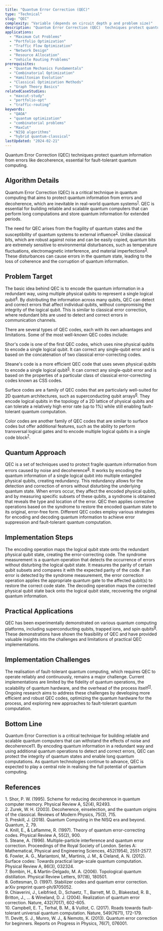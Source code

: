 ```yaml
---
title: "Quantum Error Correction (QEC)"
type: "Technical"
slug: "QEC"
complexity: "Variable (depends on circuit depth p and problem size)"
description: "Quantum Error Correction (QEC)  techniques protect quantum information from errors like decoherence, essential for fault-tolerant quantum computing."
applications:
  - "Maximum Cut Problems"
  - "Portfolio Optimization"
  - "Traffic Flow Optimization"
  - "Network Design"
  - "Resource Allocation"
  - "Vehicle Routing Problems"
prerequisites:
  - "Quantum Mechanics Fundamentals"
  - "Combinatorial Optimization"
  - "Hamiltonian Evolution"
  - "Classical Optimization Methods"
  - "Graph Theory Basics"
relatedCaseStudies:
  - "maxcut-study"
  - "portfolio-opt"
  - "traffic-routing"
keywords:
  - "QAOA"
  - "quantum optimization"
  - "combinatorial problems"
  - "MaxCut"
  - "NISQ algorithms"
  - "hybrid quantum-classical"
lastUpdated: "2024-02-21"
---
```


Quantum Error Correction (QEC)  techniques protect quantum information from errors like decoherence, essential for fault-tolerant quantum computing.

## Algorithm Details

Quantum Error Correction (QEC) is a critical technique in quantum computing that aims to protect quantum information from errors and decoherence, which are inevitable in real-world quantum systems<sup><a href="#ref-1">1</a></sup>. QEC is essential for building reliable and scalable quantum computers that can perform long computations and store quantum information for extended periods.

The need for QEC arises from the fragility of quantum states and the susceptibility of quantum systems to external influence<sup><a href="#ref-2">2</a></sup>. Unlike classical bits, which are robust against noise and can be easily copied, quantum bits are extremely sensitive to environmental disturbances, such as temperature fluctuations, electromagnetic interference, and material imperfections<sup><a href="#ref-3">3</a></sup>. These disturbances can cause errors in the quantum state, leading to the loss of coherence and the corruption of quantum information.

## Problem Target

The basic idea behind QEC is to encode the quantum information in a redundant way, using multiple physical qubits to represent a single logical qubit<sup><a href="#ref-4">4</a></sup>. By distributing the information across many qubits, QEC can detect and correct errors that affect individual qubits, without compromising the integrity of the logical qubit. This is similar to classical error correction, where redundant bits are used to detect and correct errors in communication channels.

There are several types of QEC codes, each with its own advantages and limitations. Some of the most well-known QEC codes include:

Shor's code is one of the first QEC codes, which uses nine physical qubits to encode a single logical qubit. It can correct any single-qubit error and is based on the concatenation of two classical error-correcting codes.

Steane's code is a more efficient QEC code that uses seven physical qubits to encode a single logical qubit<sup><a href="#ref-5">5</a></sup>. It can correct any single-qubit error and is based on the properties of a particular class of classical error-correcting codes known as CSS codes.

Surface codes are a family of QEC codes that are particularly well-suited for 2D quantum architectures, such as superconducting qubit arrays<sup><a href="#ref-6">6</a></sup>. They encode logical qubits in the topology of a 2D lattice of physical qubits and can tolerate a relatively high error rate (up to 1%) while still enabling fault-tolerant quantum computation.

Color codes are another family of QEC codes that are similar to surface codes but offer additional features, such as the ability to perform transversal logical gates and to encode multiple logical qubits in a single code block<sup><a href="#ref-7">7</a></sup>.

## Quantum Approach

QEC is a set of techniques used to protect fragile quantum information from errors caused by noise and decoherence<sup><a href="#ref-8">8</a></sup>. It works by encoding the quantum information of a single logical qubit into multiple entangled physical qubits, creating redundancy. This redundancy allows for the detection and correction of errors without disturbing the underlying quantum state. When errors occur, they affect the encoded physical qubits, and by measuring specific subsets of these qubits, a syndrome is obtained that reveals the type and location of the error. QEC then applies corrective operations based on the syndrome to restore the encoded quantum state to its original, error-free form. Different QEC codes employ various strategies for encoding and decoding quantum information to achieve error suppression and fault-tolerant quantum computation.

## Implementation Steps

<Steps>
  <Step title="Encoding">
    The encoding operation maps the logical qubit state onto the redundant physical qubit state, creating the error-correcting code.
  </Step>
  <Step title="Syndrome measurement">
    The syndrome measurement is a quantum operation that detects the occurrence of errors without disturbing the logical qubit state. It measures the parity of certain qubit subsets and compares it with the expected parity of the code.
  </Step>
  <Step title="Error correction">
    If an error is detected by the syndrome measurement, the error correction operation applies the appropriate quantum gate to the affected qubit(s) to restore the correct code state.
  </Step>
  <Step title="Decoding">
    The decoding operation maps the corrected physical qubit state back onto the logical qubit state, recovering the original quantum information.
  </Step>
</Steps>

## Practical Applications

QEC has been experimentally demonstrated on various quantum computing platforms, including superconducting qubits, trapped ions, and spin qubits<sup><a href="#ref-9">9</a></sup>. These demonstrations have shown the feasibility of QEC and have provided valuable insights into the challenges and limitations of practical QEC implementations.

## Implementation Challenges

The realisation of fault-tolerant quantum computing, which requires QEC to operate reliably and continuously, remains a major challenge. Current implementations are limited by the fidelity of quantum operations, the scalability of quantum hardware, and the overhead of the process itself<sup><a href="#ref-11">11</a></sup>. Ongoing research aims to address these challenges by developing more efficient and robust QEC codes, optimizing the quantum hardware for the process, and exploring new approaches to fault-tolerant quantum computation.

## Bottom Line

Quantum Error Correction is a critical technique for building reliable and scalable quantum computers that can withstand the effects of noise and decoherence11. By encoding quantum information in a redundant way and using additional quantum operations to detect and correct errors, QEC can protect the integrity of quantum states and enable long quantum computations. As quantum technologies continue to advance, QEC is expected to play a central role in realising the full potential of quantum computing.

## References

<div className="references-section">
  <div id="ref-1" className="reference-item">
      1. Shor, P. W. (1995). Scheme for reducing decoherence in quantum computer memory. Physical Review A, 52(4), R2493.
  </div>
  <div id="ref-2" className="reference-item">
      2. Zurek, W. H. (2003). Decoherence, einselection, and the quantum origins of the classical. Reviews of Modern Physics, 75(3), 715.
  </div>
  <div id="ref-3" className="reference-item">
      3. Preskill, J. (2018). Quantum Computing in the NISQ era and beyond. Quantum, 2, 79.
  </div>
  <div id="ref-4" className="reference-item">
      4. Knill, E., & Laflamme, R. (1997). Theory of quantum error-correcting codes. Physical Review A, 55(2), 900.
  </div>
  <div id="ref-5" className="reference-item">
      5. Steane, A. (1996). Multiple-particle interference and quantum error correction. Proceedings of the Royal Society of London. Series A: Mathematical, Physical and Engineering Sciences, 452(1954), 2551-2577.
  </div>
  <div id="ref-6" className="reference-item">
      6. Fowler, A. G., Mariantoni, M., Martinis, J. M., & Cleland, A. N. (2012). Surface codes: Towards practical large-scale quantum computation. Physical Review A, 86(3), 032324.
  </div>
  <div id="ref-7" className="reference-item">
      7. Bombin, H., & Martin-Delgado, M. A. (2006). Topological quantum distillation. Physical Review Letters, 97(18), 180501.
  </div>
  <div id="ref-8" className="reference-item">
      8. Gottesman, D. (1997). Stabilizer codes and quantum error correction. arXiv preprint quant-ph/9705052.
  </div>
  <div id="ref-9" className="reference-item">
      9. Chiaverini, J., Leibfried, D., Schaetz, T., Barrett, M. D., Blakestad, R. B., Britton, J., ... & Wineland, D. J. (2004). Realization of quantum error correction. Nature, 432(7017), 602-605.
  </div>
  <div id="ref-10" className="reference-item">
      10. Campbell, E. T., Terhal, B. M., & Vuillot, C. (2017). Roads towards fault-tolerant universal quantum computation. Nature, 549(7671), 172-179.
  </div>
  <div id="ref-11" className="reference-item">
      11. Devitt, S. J., Munro, W. J., & Nemoto, K. (2013). Quantum error correction for beginners. Reports on Progress in Physics, 76(7), 076001.
   </div>
</div>